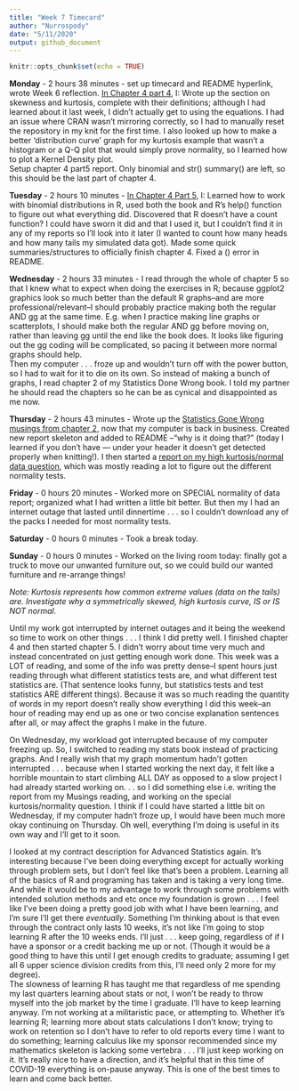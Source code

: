 ```yaml
---
title: "Week 7 Timecard"
author: "Nurrospody"
date: "5/11/2020"
output: github_document
---
```


```r
knitr::opts_chunk$set(echo = TRUE)
```

**Monday** - 2 hours 38 minutes - set up timecard and README hyperlink, wrote Week 6 reflection.  [In Chapter 4 part 4](https://github.com/Nurrospody/SOURCE-Statistics-ILC/blob/master/Chapter%20Reports/CH4-part4.md), I: Wrote up the section on skewness and kurtosis, complete with their definitions; although I had learned about it last week, I didn't actually get to using the equations.  I had an issue where CRAN wasn't mirroring correctly, so I had to manually reset the repository in my knit for the first time.  I also looked up how to make a better 'distribution curve' graph for my kurtosis example that wasn't a histogram or a Q-Q plot that would simply prove normality, so I learned how to plot a Kernel Density plot.  
Setup chapter 4 part5 report.  Only binomial and str() summary() are left, so this should be the last part of chapter 4.

**Tuesday** - 2 hours 10 minutes - [In Chapter 4 Part 5](https://github.com/Nurrospody/SOURCE-Statistics-ILC/blob/master/Chapter%20Reports/CH4-part5.md), I: Learned how to work with binomial distributions in R, used both the book and R's help() function to figure out what everything did.  Discovered that R doesn't have a count function?  I could have sworn it did and that I used it, but I couldn't find it in any of my reports so I'll look into it later (I wanted to count how many heads and how many tails my simulated data got).  Made some quick summaries/structures to officially finish chapter 4.  Fixed a () error in README.

**Wednesday** - 2 hours 33 minutes - I read through the whole of chapter 5 so that I knew what to expect when doing the exercises in R; because ggplot2 graphics look so much better than the default R graphs--and are more professional/relevant--I should probably practice making both the regular AND gg at the same time.  E.g. when I practice making line graphs or scatterplots, I should make both the regular AND gg before moving on, rather than leaving gg until the end like the book does.  It looks like figuring out the gg coding will be complicated, so pacing it between more normal graphs should help.  
Then my computer . . . froze up and wouldn't turn off with the power button, so I had to wait for it to die on its own.  So instead of making a bunch of graphs, I read chapter 2 of my Statistics Done Wrong book.  I told my partner he should read the chapters so he can be as cynical and disappointed as me now.  

**Thursday** - 2 hours 43 minutes - Wrote up the [Statistics Gone Wrong musings from chapter 2](https://github.com/Nurrospody/SOURCE-Statistics-ILC/blob/master/Statistics%20Done%20Wrong%20Musings/CH2.md), now that my computer is back in business.  Created new report skeleton and added to README --"why is it doing that?" (today I learned if you don't have --- under your header it doesn't get detected properly when knitting!).  I then started a [report on my high kurtosis/normal data question](https://github.com/Nurrospody/SOURCE-Statistics-ILC/blob/master/Chapter%20Reports/SPECIALCH4.md), which was mostly reading a lot to figure out the different normality tests.

**Friday** - 0 hours 20 minutes - Worked more on SPECIAL normality of data report; organized what I had written a little bit better.  But then my I had an internet outage that lasted until dinnertime . . . so I couldn't download any of the packs I needed for most normality tests.

**Saturday** - 0 hours 0 minutes - Took a break today.

**Sunday** - 0 hours 0 minutes - Worked on the living room today: finally got a truck to move our unwanted furniture out, so we could build our wanted furniture and re-arrange things!

*Note: Kurtosis represents how common extreme values (data on the tails) are.  Investigate why a symmetrically skewed, high kurtosis curve, IS or IS NOT normal.*

Until my work got interrupted by internet outages and it being the weekend so time to work on other things . . . I think I did pretty well.  I finished chapter 4 and then started chapter 5.  I didn't worry about time very much and instead concentrated on just getting enough work done.  This week was a LOT of reading, and some of the info was pretty dense--I spent hours just reading through what different statistics tests are, and what different test statistics are.  (That sentence looks funny, but statistics tests and test statistics ARE different things).  Because it was so much reading the quantity of words in my report doesn't really show everything I did this week--an hour of reading may end up as one or two concise explanation sentences after all, or may affect the graphs I make in the future.  

On Wednesday, my workload got interrupted because of my computer freezing up.  So, I switched to reading my stats book instead of practicing graphs.  And I really wish that my graph momentum hadn't gotten interrupted . . . because when I started working the next day, it felt like a horrible mountain to start climbing ALL DAY as opposed to a slow project I had already started working on. . . so I did something else i.e. writing the report from my Musings reading, and working on the special kurtosis/normality question.  I think if I could have started a little bit on Wednesday, if my computer hadn't froze up, I would have been much more okay continuing on Thursday. Oh well, everything I’m doing is useful in its own way and I’ll get to it soon.  

I looked at my contract description for Advanced Statistics again.  It's interesting because I've been doing everything except for actually working through problem sets, but I don’t feel like that’s been a problem.  Learning all of the basics of R and programing has taken and is taking a very long time.  And while it would be to my advantage to work through some problems with intended solution methods and etc once my foundation is grown . . . I feel like I've been doing a pretty good job with what I have been learning, and I'm sure I'll get there *eventually*.  Something I'm thinking about is that even through the contract only lasts 10 weeks, it's not like I'm going to stop learning R after the 10 weeks ends.  I'll just . . . keep going, regardless of if I have a sponsor or a credit backing me up or not.  (Though it would be a good thing to have this until I get enough credits to graduate; assuming I get all 6 upper science division credits from this, I’ll need only 2 more for my degree).  
The slowness of learning R has taught me that regardless of me spending my last quarters learning about stats or not, I won't be ready to throw myself into the job market by the time I graduate.  I'll have to keep learning anyway.  I’m not working at a militaristic pace, or attempting to.  Whether it's learning R; learning more about stats calculations I don't know; trying to work on retention so I don't have to refer to old reports every time I want to do something; learning calculus like my sponsor recommended since my mathematics skeleton is lacking some vertebra . . . I'll just keep working on it.  It's really nice to have a direction, and it's helpful that in this time of COVID-19 everything is on-pause anyway.  This is one of the best times to learn and come back better.
